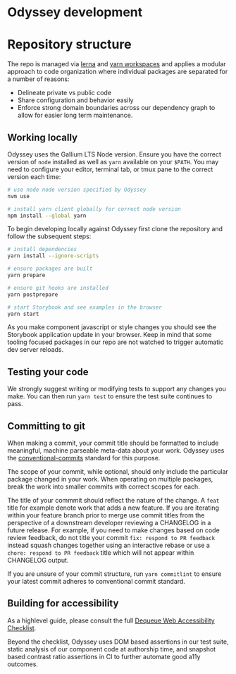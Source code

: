 
<Meta title="Contributing/Odyssey Development" />

# Odyssey development

# Repository structure

The repo is managed via [lerna](https://github.com/lerna/lerna) and [yarn workspaces](https://classic.yarnpkg.com/lang/en/docs/workspaces/)
and applies a modular approach to code organization where individual
packages are separated for a number of reasons:

- Delineate private vs public code
- Share configuration and behavior easily
- Enforce strong domain boundaries across our dependency graph to allow
  for easier long term maintenance.

## Working locally

Odyssey uses the Gallium LTS Node version. Ensure you have the correct
version of `node` installed as well as `yarn` available on your `$PATH`.
You may need to configure your editor, terminal tab, or tmux pane to
the correct version each time:

```sh
# use node node version specified by Odyssey
nvm use

# install yarn client globally for correct node version
npm install --global yarn
```

To begin developing locally against Odyssey first clone the repository
and follow the subsequent steps:

```sh
# install dependencies
yarn install --ignore-scripts

# ensure packages are built
yarn prepare

# ensure git hooks are installed
yarn postprepare

# start Storybook and see examples in the browser
yarn start
```

As you make component javascript or style changes you should see the Storybook
application update in your browser. Keep in mind that some tooling focused
packages in our repo are not watched to trigger automatic dev server reloads.

## Testing your code

We strongly suggest writing or modifying tests to support any changes you make.
You can then run `yarn test` to ensure the test suite continues to pass.

## Committing to git

When making a commit, your commit title should be formatted to include
meaningful, machine parseable meta-data about your work. Odyssey uses the
[conventional-commits](https://www.conventionalcommits.org) standard for
this purpose.

The scope of your commit, while optional, should only include the particular
package changed in your work. When operating on multiple packages, break
the work into smaller commits with correct scopes for each.

The title of your commmit should reflect the nature of the change. A `feat`
title for example denote work that adds a new feature. If you are iterating
within your feature branch prior to merge use commit titles from the perspective
of a downstream developer reviewing a CHANGELOG in a future release. For example,
if you need to make changes based on code review feedback, do not title
your commit `fix: respond to PR feedback` instead squash changes together
using an interactive rebase or use a `chore: respond to PR feedback` title
which will not appear within CHANGELOG output.

If you are unsure of your commit structure, run `yarn commitlint` to
ensure your latest commit adheres to conventional commit standard.

## Building for accessibility

As a highlevel guide, please consult the full [Dequeue Web Accessibility Checklist](https://dequeuniversity.com/checklists/web).

Beyond the checklist, Odyssey uses DOM based assertions in our test suite,
static analysis of our component code at authorship time, and snapshot based
contrast ratio assertions in CI to further automate good a11y outcomes.
